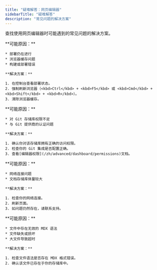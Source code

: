 ```yaml
---
title: "疑难解答：网页编辑器"
sidebarTitle: "疑难解答"
description: "常见问题的解决方案"
---
```


查找使用网页编辑器时可能遇到的常见问题的解决方案。

<AccordionGroup>
  <Accordion title="发布后更改未显示">
    **可能原因：**

    * 部署仍在进行
    * 浏览器缓存问题
    * 构建或部署错误

    **解决方案：**

    1. 在控制台查看部署状态。
    2. 强制刷新浏览器（<kbd>Ctrl</kbd> + <kbd>F5</kbd> 或 <kbd>Cmd</kbd> + <kbd>Shift</kbd> + <kbd>R</kbd>）。
    3. 清除浏览器缓存。
  </Accordion>

  <Accordion title="发布时出现权限错误">
    **可能原因：**

    * 对 Git 存储库权限不足
    * 与 Git 提供商的认证问题

    **解决方案：**

    1. 确认你对该存储库拥有正确的访问权限。
    2. 检查你的 Git 集成是否配置正确。
    3. 查看[编辑器权限](/zh/advanced/dashboard/permissions)文档。
  </Accordion>

  <Accordion title="编辑器加载问题">
    **可能原因：**

    * 网络连接问题
    * 文档存储库体量较大

    **解决方案：**

    1. 检查你的网络连接。
    2. 刷新页面。
    3. 如问题仍然存在，请联系支持。
  </Accordion>

  <Accordion title="文件未加载或出现错误">
    **可能原因：**

    * 文件中存在无效的 MDX 语法
    * 文件缺失或损坏
    * 大文件导致超时

    **解决方案：**

    1. 检查文件语法是否存在 MDX 格式错误。
    2. 确认该文件已存在于你的存储库中。
  </Accordion>
</AccordionGroup>
